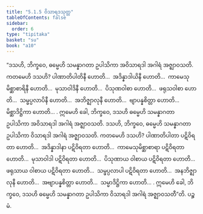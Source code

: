 ```yaml
---
title: "5.1.5 ဝိသာရဒသုတ္တ"
tableOfContents: false
sidebar:
  order: 6
type: "tipitaka"
basket: "su"
book: "a10"
---
```



<DynamicBreadcrumb />

<Division number="215" book="a10">

<Paragraph number="1426" book="a10">
“ဒသဟိ, ဘိက္ခဝေ, ဓမ္မေဟိ သမန္နာဂတာ ဥပါသိကာ အဝိသာရဒါ အဂါရံ အဇ္ဈာဝသတိ. ကတမေဟိ ဒသဟိ? ပါဏာတိပါတိနီ ဟောတိ…  အဒိန္နာဒါယိနီ ဟောတိ…  ကာမေသုမိစ္ဆာစာရိနီ ဟောတိ…  မုသာဝါဒိနီ ဟောတိ…  ပိသုဏဝါစာ ဟောတိ…  ဖရုသဝါစာ ဟောတိ…  သမ္ဖပ္ပလာပိနီ ဟောတိ…  အဘိဇ္ဈာလုနီ ဟောတိ…  ဗျာပန္နစိတ္တာ ဟောတိ…  မိစ္ဆာဒိဋ္ဌိကာ ဟောတိ… . ဣမေဟိ ခေါ, ဘိက္ခဝေ, ဒသဟိ ဓမ္မေဟိ သမန္နာဂတာ ဥပါသိကာ အဝိသာရဒါ အဂါရံ အဇ္ဈာဝသတိ.
</Paragraph>

<Paragraph number="1427" book="a10">
ဒသဟိ, ဘိက္ခဝေ, ဓမ္မေဟိ သမန္နာဂတာ ဥပါသိကာ ဝိသာရဒါ အဂါရံ အဇ္ဈာဝသတိ. ကတမေဟိ ဒသဟိ? ပါဏာတိပါတာ ပဋိဝိရတာ ဟောတိ…  အဒိန္နာဒါနာ ပဋိဝိရတာ ဟောတိ…  ကာမေသုမိစ္ဆာစာရာ ပဋိဝိရတာ ဟောတိ…  မုသာဝါဒါ ပဋိဝိရတာ ဟောတိ…  ပိသုဏာယ ဝါစာယ ပဋိဝိရတာ ဟောတိ…  ဖရုသာယ ဝါစာယ ပဋိဝိရတာ ဟောတိ…  သမ္ဖပ္ပလာပါ ပဋိဝိရတာ ဟောတိ…  အနဘိဇ္ဈာလုနီ ဟောတိ…  အဗျာပန္နစိတ္တာ ဟောတိ…  သမ္မာဒိဋ္ဌိကာ ဟောတိ… . ဣမေဟိ ခေါ, ဘိက္ခဝေ, ဒသဟိ ဓမ္မေဟိ သမန္နာဂတာ ဥပါသိကာ ဝိသာရဒါ အဂါရံ အဇ္ဈာဝသတီ”တိ.

</Paragraph>
</Division>

<Paragraph number="1428" type="center" book="a10">
ပဉ္စမံ.
</Paragraph>
